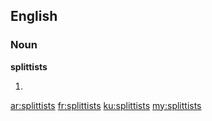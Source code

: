 ==English==

===Noun===
'''splittists'''

# {{plural of|splittist}}

[[ar:splittists]]
[[fr:splittists]]
[[ku:splittists]]
[[my:splittists]]
